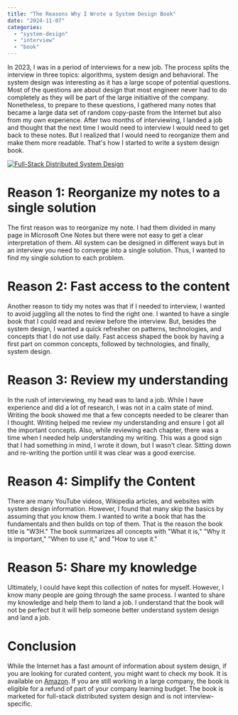 ```yaml
---
title: "The Reasons Why I Wrote a System Design Book"
date: "2024-11-07"
categories:
  - "system-design"
  - "interview"
  - "book"
---
```


In 2023, I was in a period of interviews for a new job. The process splits the interview in three topics: algorithms, system design and behavioral. The system design was interesting as it has a large scope of potential questions. Most of the questions are about design that most engineer never had to do completely as they will be part of the large initiaitive of the company. Nonetheless, to prepare to these questions, I gathered many notes that became a large data set of random copy-paste from the Internet but also from my own experience. After two months of interviewing, I landed a job and thought that the next time I would need to interview I would need to get back to these notes. But I realized that I would need to reorganize them and make them more readable. That's how I started to write a system design book.

[![Full-Stack Distributed System Design](/images/blog/w3h_book.png)](https://www.amazon.com/dp/B0DKFJJT53)

# Reason 1: Reorganize my notes to a single solution

The first reason was to reorganize my note. I had them divided in many page in Microsoft One Notes but there were not easy to get a clear interpretation of them. All system can be designed in different ways but in an interview you need to converge into a single solution. Thus, I wanted to find my single solution to each problem.

# Reason 2: Fast access to the content

Another reason to tidy my notes was that if I needed to interview, I wanted to avoid juggling all the notes to find the right one. I wanted to have a single book that I could read and review before the interview. But, besides the system design, I wanted a quick refresher on patterns, technologies, and concepts that I do not use daily. Fast access shaped the book by having a first part on common concepts, followed by technologies, and finally, system design.

# Reason 3: Review my understanding

In the rush of interviewing, my head was to land a job. While I have experience and did a lot of research, I was not in a calm state of mind. Writing the book showed me that a few concepts needed to be clearer than I thought. Writing helped me review my understanding and ensure I got all the important concepts. Also, while reviewing each chapter, there was a time when I needed help understanding my writing. This was a good sign that I had something in mind, I wrote it down, but I wasn't clear. Sitting down and re-writing the portion until it was clear was a good exercise.

# Reason 4: Simplify the Content
There are many YouTube videos, Wikipedia articles, and websites with system design information. However, I found that many skip the basics by assuming that you know them. I wanted to write a book that has the fundamentals and then builds on top of them. That is the reason the book title is "W3H." The book summarizes all concepts with "What it is," "Why it is important," "When to use it," and "How to use it." 
# Reason 5: Share my knowledge

Ultimately, I could have kept this collection of notes for myself. However, I know many people are going through the same process. I wanted to share my knowledge and help them to land a job. I understand that the book will not be perfect but it will help someone better understand system design and land a job.

# Conclusion

While the Internet has a fast amount of information about system design, if you are looking for curated content, you might want to check my book. It is available on [Amazon](https://www.amazon.com/dp/B0DKFJJT53). If you are still working in a large company, the book is eligible for a refund of part of your company learning budget. The book is marketed for full-stack distributed system design and is not interview-specific.

